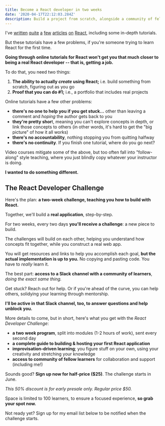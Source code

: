 ```yaml
---
title: Become a React developer in two weeks
date: '2020-04-17T22:12:03.284Z'
description: Build a project from scratch, alongside a community of fellow learners
---
```


I've [written](https://scottdomes.com/tiny-components/) [quite](https://scottdomes.com/react-lifecycle-methods/) [a](https://scottdomes.com/react-native-authentication/) [few](https://scottdomes.com/react-native-sexy-forms/) [articles](https://medium.com/free-code-camp/everything-you-need-to-know-about-react-eaedf53238c4) [on](https://engineering.musefind.com/build-your-first-progressive-web-app-with-react-8e1449c575cd) [React](https://scottdomes.com/how-to-write-great-react/), including some in-depth tutorials.

But these tutorials have a few problems, if you're someone trying to learn React for the first time.

**Going through online tutorials for React won't get you that much closer to being a real React developer -- that is, getting a job.**

To do that, you need two things:

1. **The ability to actually _create_ using React;** i.e. build something from scratch, figuring out as you go
2. **Proof that you can do #1;** i.e., a portfolio that includes real projects

Online tutorials have a few other problems:

- **there's no one to help you if you get stuck...** other than leaving a comment and _hoping_ the author gets back to you
- **they're pretty shor**t, meaning you can't explore concepts in depth, or link those concepts to others (in other words, it's hard to get the "big picture" of how it all works)
- **there's no accountability**, nothing stopping you from quitting halfway
- **there's no continuity**. If you finish one tutorial, where do you go next?

Video courses mitigate some of the above, but too often fall into "follow-along" style teaching, where you just blindly copy whatever your instructor is doing.

**I wanted to do something different.**

## The React Developer Challenge

Here's the plan: **a two-week challenge, teaching you how to build with React.**

Together, we'll build a **real application**, step-by-step.

For two weeks, every two days **you'll receive a challenge**: a new piece to build.

The challenges will build on each other, helping you understand how concepts fit together, while you construct a real web app.

You will get resources and links to help you accomplish each goal, **but the actual implementation is up to you.** No copying and pasting code. You have to *really* learn it.

The best part: **access to a Slack channel with a community of learners**, _doing the exact same thing._

Get stuck? Reach out for help. Or if you're ahead of the curve, you can help others, solidying your learning through mentorship.

**I'll be active in that Slack channel, too, to answer questions and help unblock you.**

More details to come, but in short, here's what you get with the *React Developer Challenge*:
- **a two week program**, split into modules (1-2 hours of work), sent every second day
- **a complete guide to building & hosting your first React application**
- **improvisation-driven learning**; you figure stuff on your own, using your creativity and stretching your knowledge
- **access to community of fellow learners** for collaboration and support (including me!)

Sounds good? **Sign up now for half-price ($25)**. The challenge starts in June.

*This 50% discount is for early presale only. Regular price $50.*

Space is limited to 100 learners, to ensure a focused experience, **so grab your spot now.**

<Checkout />

Not ready yet? Sign up for my email list below to be notified when the challenge starts.

<EmailSignup />